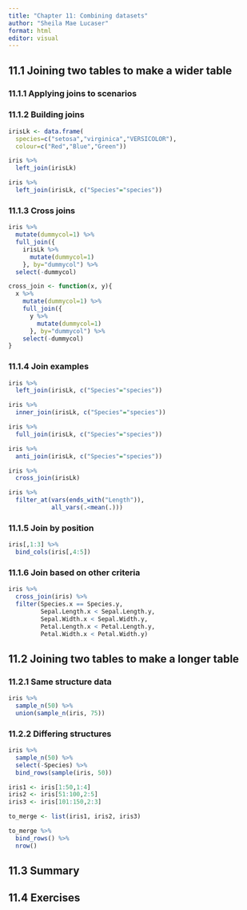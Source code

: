 ---
title: "Chapter 11: Combining datasets"
author: "Sheila Mae Lucaser"
format: html
editor: visual
---

## 11.1 Joining two tables to make a wider table

### 11.1.1 Applying joins to scenarios

### 11.1.2 Building joins

```{r}
irisLk <- data.frame(
  species=c("setosa","virginica","VERSICOLOR"),
  colour=c("Red","Blue","Green"))
```

```{r}
iris %>%
  left_join(irisLk)
```

```{r}
iris %>%
  left_join(irisLk, c("Species"="species"))
```

### 11.1.3 Cross joins

```{r}
iris %>%
  mutate(dummycol=1) %>% 
  full_join({
    irisLk %>% 
      mutate(dummycol=1)
    }, by="dummycol") %>% 
  select(-dummycol)
```

```{r}
cross_join <- function(x, y){
  x %>%
    mutate(dummycol=1) %>% 
    full_join({
      y %>% 
        mutate(dummycol=1)
      }, by="dummycol") %>% 
    select(-dummycol)
}
```

### 11.1.4 Join examples

```{r}
iris %>% 
  left_join(irisLk, c("Species"="species"))
```

```{r}
iris %>% 
  inner_join(irisLk, c("Species"="species"))
```

```{r}
iris %>% 
  full_join(irisLk, c("Species"="species"))
```

```{r}
iris %>% 
  anti_join(irisLk, c("Species"="species"))
```

```{r}
iris %>% 
  cross_join(irisLk)
```

```{r}
iris %>% 
  filter_at(vars(ends_with("Length")),
            all_vars(.<mean(.)))
```

### 11.1.5 Join by position

```{r}
iris[,1:3] %>% 
  bind_cols(iris[,4:5])
```

### 11.1.6 Join based on other criteria

```{r}
iris %>% 
  cross_join(iris) %>% 
  filter(Species.x == Species.y,
         Sepal.Length.x < Sepal.Length.y,
         Sepal.Width.x < Sepal.Width.y,
         Petal.Length.x < Petal.Length.y,
         Petal.Width.x < Petal.Width.y)
```

## 11.2 Joining two tables to make a longer table

### 11.2.1 Same structure data

```{r}
iris %>% 
  sample_n(50) %>% 
  union(sample_n(iris, 75))
```

### 11.2.2 Differing structures

```{r}
iris %>% 
  sample_n(50) %>% 
  select(-Species) %>% 
  bind_rows(sample(iris, 50))
```

```{r}
iris1 <- iris[1:50,1:4]
iris2 <- iris[51:100,2:5]
iris3 <- iris[101:150,2:3]

to_merge <- list(iris1, iris2, iris3)

to_merge %>% 
  bind_rows() %>% 
  nrow()
```

## 11.3 Summary

## 11.4 Exercises

